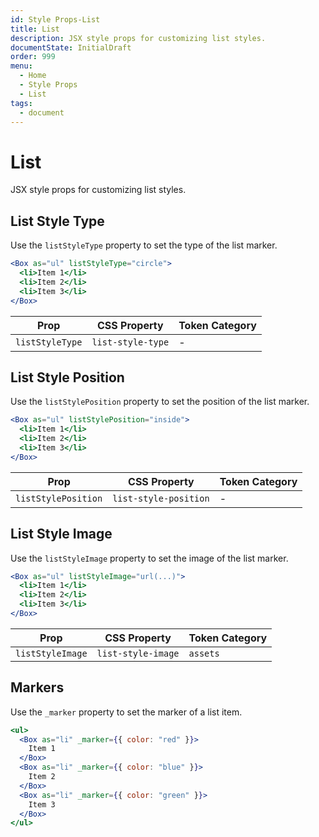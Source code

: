 ```yaml
---
id: Style Props-List
title: List
description: JSX style props for customizing list styles.
documentState: InitialDraft
order: 999
menu:
  - Home
  - Style Props
  - List
tags:
  - document
---
```


# List

JSX style props for customizing list styles.

## List Style Type

Use the `listStyleType` property to set the type of the list marker.

```jsx
<Box as="ul" listStyleType="circle">
  <li>Item 1</li>
  <li>Item 2</li>
  <li>Item 3</li>
</Box>
```

| Prop            | CSS Property      | Token Category |
| --------------- | ----------------- | -------------- |
| `listStyleType` | `list-style-type` | -              |

## List Style Position

Use the `listStylePosition` property to set the position of the list marker.

```jsx
<Box as="ul" listStylePosition="inside">
  <li>Item 1</li>
  <li>Item 2</li>
  <li>Item 3</li>
</Box>
```

| Prop                | CSS Property          | Token Category |
| ------------------- | --------------------- | -------------- |
| `listStylePosition` | `list-style-position` | -              |

## List Style Image

Use the `listStyleImage` property to set the image of the list marker.

```jsx
<Box as="ul" listStyleImage="url(...)">
  <li>Item 1</li>
  <li>Item 2</li>
  <li>Item 3</li>
</Box>
```

| Prop             | CSS Property       | Token Category |
| ---------------- | ------------------ | -------------- |
| `listStyleImage` | `list-style-image` | `assets`       |

## Markers

Use the `_marker` property to set the marker of a list item.

```jsx /_marker/
<ul>
  <Box as="li" _marker={{ color: "red" }}>
    Item 1
  </Box>
  <Box as="li" _marker={{ color: "blue" }}>
    Item 2
  </Box>
  <Box as="li" _marker={{ color: "green" }}>
    Item 3
  </Box>
</ul>
```
